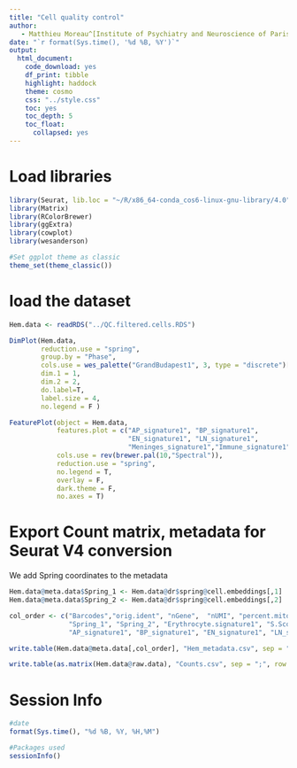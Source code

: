 ```yaml
---
title: "Cell quality control"
author:
   - Matthieu Moreau^[Institute of Psychiatry and Neuroscience of Paris, INSERM U1266, 75014, Paris, France, matthieu.moreau@inserm.fr] [![](https://orcid.org/sites/default/files/images/orcid_16x16.png)](https://orcid.org/0000-0002-2592-2373)
date: "`r format(Sys.time(), '%d %B, %Y')`"
output: 
  html_document: 
    code_download: yes
    df_print: tibble
    highlight: haddock
    theme: cosmo
    css: "../style.css"
    toc: yes
    toc_depth: 5
    toc_float:
      collapsed: yes
---
```


# Load libraries

```r
library(Seurat, lib.loc = "~/R/x86_64-conda_cos6-linux-gnu-library/4.0")
library(Matrix)
library(RColorBrewer)
library(ggExtra)
library(cowplot)
library(wesanderson)

#Set ggplot theme as classic
theme_set(theme_classic())
```

# load the dataset

```r
Hem.data <- readRDS("../QC.filtered.cells.RDS")
```

```r
DimPlot(Hem.data,
        reduction.use = "spring",
        group.by = "Phase",
        cols.use = wes_palette("GrandBudapest1", 3, type = "discrete")[3:1],
        dim.1 = 1, 
        dim.2 = 2,
        do.label=T,
        label.size = 4,
        no.legend = F )
```


```r
FeaturePlot(object = Hem.data,
            features.plot = c("AP_signature1", "BP_signature1",
                              "EN_signature1", "LN_signature1",
                              "Meninges_signature1","Immune_signature1"),
            cols.use = rev(brewer.pal(10,"Spectral")),
            reduction.use = "spring",
            no.legend = T,
            overlay = F,
            dark.theme = F,
            no.axes = T)
```
# Export Count matrix, metadata for Seurat V4 conversion

We add Spring coordinates to the metadata 

```r
Hem.data@meta.data$Spring_1 <- Hem.data@dr$spring@cell.embeddings[,1]
Hem.data@meta.data$Spring_2 <- Hem.data@dr$spring@cell.embeddings[,2]
```

```r
col_order <- c("Barcodes","orig.ident", "nGene",  "nUMI", "percent.mito", "percent.ribo", "Doubletscore", "Predicted_doublets",
               "Spring_1", "Spring_2", "Erythrocyte.signature1", "S.Score", "G2M.Score", "Phase",
               "AP_signature1", "BP_signature1", "EN_signature1", "LN_signature1", "Immune_signature1", "Meninges_signature1")

write.table(Hem.data@meta.data[,col_order], "Hem_metadata.csv", sep = ";", quote = F)
```

```r
write.table(as.matrix(Hem.data@raw.data), "Counts.csv", sep = ";", row.names = T, col.names = T, quote = F) 
```
# Session Info

```r
#date
format(Sys.time(), "%d %B, %Y, %H,%M")

#Packages used
sessionInfo()
```

